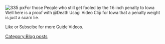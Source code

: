 [[File:Kancolle How To Use Iowa-0|thumb|right|335 px]]<span style="color:rgb(51,51,51);font-family:Roboto,arial,sans-serif;font-weight:normal;">For those People who still get fooled by the 16 inch penalty to Iowa</span>
<span style="color:rgb(51,51,51);font-family:Roboto,arial,sans-serif;font-weight:normal;">Well here is a proof with @Death Usagi Video Clip for Iowa that a penalty weight is just a scam lie.</span>



<span style="color:rgb(51,51,51);font-family:Roboto,arial,sans-serif;font-weight:normal;">Like or Subscibe for more Guide Videos.</span>
[[Category:Blog posts]]